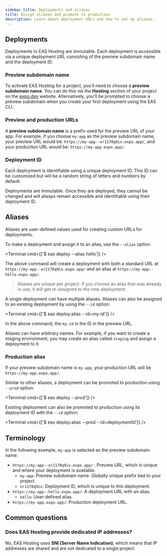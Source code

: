 ```yaml
---
sidebar_title: Deployments and aliases
title: Assign aliases and promote to production
description: Learn about deployment URLs and how to set up aliases.
---
```



## Deployments

Deployments to EAS Hosting are immutable. Each deployment is accessible via a unique deployment URL consisting of the preview subdomain name and the deployment ID.

### Preview subdomain name

To activate EAS Hosting for a project, you'll need to choose a **preview subdomain name**. You can do this via the **Hosting** section of your project on the [expo.dev](http://expo.dev) website. Alternatively, you'll be prompted to choose a preview subdomain when you create your first deployment using the EAS CLI.

### Preview and production URLs

A **preview subdomain name** is a prefix used for the preview URL of your app. For example, if you choose `my-app` as the preview subdomain name, your preview URL would be: `https://my-app--or1170q9ix.expo.app/`, and your production URL would be: `https://my-app.expo.app/`.

### Deployment ID

Each deployment is identifiable using a unique deployment ID. This ID can be customized but will be a random string of letters and numbers by default.

Deployments are immutable. Once they are deployed, they cannot be changed and will always remain accessible and identifiable using their deployment ID.

## Aliases

Aliases are user-defined values used for creating custom URLs for deployments.

To make a deployment and assign it to an alias, use the `--alias` option:

<Terminal cmd={['$ eas deploy --alias hello']} />

The above command will create a deployment with both a standard URL at `https://my-app--or1170q9ix.expo.app/` and an alias at `https://my-app--hello.expo.app/`.

> Aliases are unique per project. If you choose an alias that was already in use, it will get re-assigned to the new deployment.

A single deployment can have multiple aliases. Aliases can also be assigned to an existing deployment by using the `--id` option:

<Terminal cmd={['$ eas deploy:alias --id=my-id']} />

In the above command, the `my-id` is the ID in the preview URL.

Aliases can have arbitrary names. For example, if you want to create a staging environment, you may create an alias called `staging` and assign a deployment to it.

### Production alias

If your preview subdomain name is `my-app`, your production URL will be `https://my-app.expo.app/`.

Similar to other aliases, a deployment can be promoted to production using `--prod` option:

<Terminal cmd={['$ eas deploy --prod']} />

Existing deployment can also be promoted to production using its deployment ID with the `--id` option:

<Terminal cmd={['$ eas deploy:alias --prod --id=deploymentId']} />

## Terminology

In the following example, `my-app` is selected as the preview subdomain name:

- `https://my-app--or1170q9ix.expo.app/` : Preview URL, which is unique and where your deployment is available.
  - `my-app`: Preview subdomain name. Globally unique prefix tied to your project.
  - `or1170q9ix`: Deployment ID, which is unique to this deployment.
- `https://my-app--hello.expo.app/`: A deployment URL with an alias.
  - `hello`: User-defined alias.
- `https://my-app.expo.app/`: Production deployment URL.

## Common questions

### Does EAS Hosting provide dedicated IP addresses?

No, EAS Hosting uses **SNI (Server Name Indication)**, which means that IP addresses are shared and are not dedicated to a single project.
